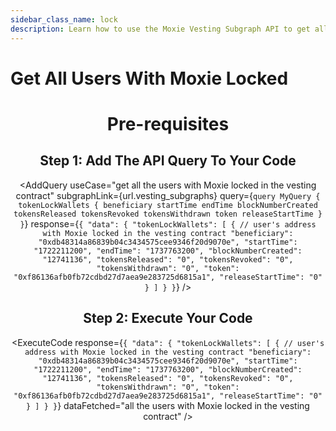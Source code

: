```yaml
---
sidebar_class_name: lock
description: Learn how to use the Moxie Vesting Subgraph API to get all the users with Moxie locked in the vesting contract.
---
```



# Get All Users With Moxie Locked

<Header
  useCase="get all the users with Moxie locked in the vesting contract"
  apiName="Moxie Vesting Subgraph"
/>

# Pre-requisites

<Prerequisites apiName="Moxie Vesting Subgraph" />

## Step 1: Add The API Query To Your Code

<AddQuery
  useCase="get all the users with Moxie locked in the vesting contract"
  subgraphLink={url.vesting_subgraphs}
  query={`query MyQuery {
  tokenLockWallets {
    beneficiary
    startTime
    endTime
    blockNumberCreated
    tokensReleased
    tokensRevoked
    tokensWithdrawn
    token
    releaseStartTime
  }
}`}
  response={`{
  "data": {
    "tokenLockWallets": [
      {
        // user's address with Moxie locked in the vesting contract
        "beneficiary": "0xdb48314a86839b04c3434575cee9346f20d9070e",
        "startTime": "1722211200",
        "endTime": "1737763200",
        "blockNumberCreated": "12741136",
        "tokensReleased": "0",
        "tokensRevoked": "0",
        "tokensWithdrawn": "0",
        "token": "0xf86136afb0fb72cdbd27d7aea9e283725d6815a1",
        "releaseStartTime": "0"
      }
    ]
  }
}`}
/>

## Step 2: Execute Your Code

<ExecuteCode
  response={`{
  "data": {
    "tokenLockWallets": [
      {
         // user's address with Moxie locked in the vesting contract
        "beneficiary": "0xdb48314a86839b04c3434575cee9346f20d9070e",
        "startTime": "1722211200",
        "endTime": "1737763200",
        "blockNumberCreated": "12741136",
        "tokensReleased": "0",
        "tokensRevoked": "0",
        "tokensWithdrawn": "0",
        "token": "0xf86136afb0fb72cdbd27d7aea9e283725d6815a1",
        "releaseStartTime": "0"
      }
    ]
  }
}`}
  dataFetched="all the users with Moxie locked in the vesting contract"
/>

<DeveloperSupport />
